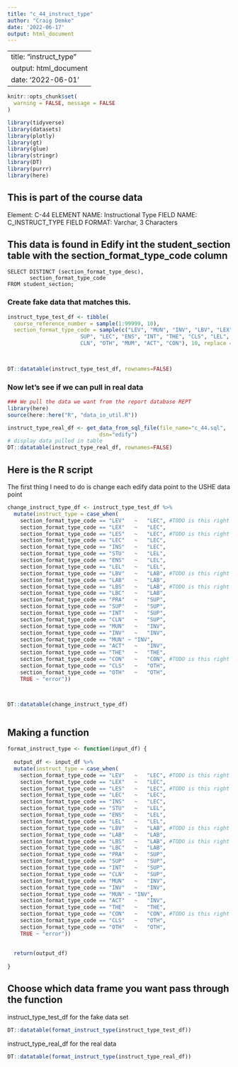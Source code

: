 ```yaml
---
title: "c_44_instruct_type"
author: "Craig Demke"
date: '2022-06-17'
output: html_document
---
```


---
title: "instruct_type"
output: html_document
date: '2022-06-01'
---

```r
knitr::opts_chunk$set(
  warning = FALSE, message = FALSE
)
```

```r
library(tidyverse)
library(datasets)
library(plotly)
library(gt)
library(glue)
library(stringr)
library(DT)
library(purrr)
library(here)
```
## This is part of the course data 
Element: C-44 
ELEMENT NAME: Instructional Type 
FIELD NAME: C_INSTRUCT_TYPE 
FIELD FORMAT: Varchar, 3 Characters 

## This data is found in Edify int the student_section table with the section_format_type_code column
```{}
SELECT DISTINCT (section_format_type_desc),
       section_format_type_code
FROM student_section;
```


### Create fake data that matches this.

```r
instruct_type_test_df <- tibble(
  course_reference_number = sample(1:99999, 10),
  section_format_type_code = sample(c("LEV", "MUN", "INV", "LBV", "LEX", "PRA", "LAB", "LBS", "STU", "LES", "
                       SUP", "LEC", "ENS", "INT", "THE", "CLS", "LEL", "LBC", "INS", "
                       CLN", "OTH", "MUM", "ACT", "CON"), 10, replace = TRUE))

   

DT::datatable(instruct_type_test_df, rownames=FALSE)
```

### Now let's see if we can pull in real data

```r
### We pull the data we want from the report database REPT 
library(here)
source(here::here("R", "data_io_util.R"))

instruct_type_real_df <- get_data_from_sql_file(file_name="c_44.sql",
                             dsn="edify")
# display data pulled in table
DT::datatable(instruct_type_real_df, rownames=FALSE)
```


## Here is the R script

The first thing I need to do is change each edify data point to the USHE data point

```r

change_instruct_type_df <- instruct_type_test_df %>%  
  mutate(instruct_type = case_when(
    section_format_type_code ==	"LEV"	~	"LEC", #TODO is this right
    section_format_type_code ==	"LEX"	~	"LEC",
    section_format_type_code ==	"LES"	~	"LEC", #TODO is this right
    section_format_type_code ==	"LEC"	~	"LEC",
    section_format_type_code ==	"INS"	~	"LEC",
    section_format_type_code ==	"STU"	~	"LEL",
    section_format_type_code ==	"ENS"	~	"LEL",
    section_format_type_code ==	"LEL"	~	"LEL",
    section_format_type_code ==	"LBV"	~	"LAB", #TODO is this right
    section_format_type_code ==	"LAB"	~	"LAB",
    section_format_type_code ==	"LBS"	~	"LAB", #TODO is this right
    section_format_type_code ==	"LBC"	~	"LAB",
    section_format_type_code ==	"PRA"	~	"SUP",
    section_format_type_code ==	"SUP"	~	"SUP",
    section_format_type_code ==	"INT"	~	"SUP",
    section_format_type_code ==	"CLN"	~	"SUP",
    section_format_type_code ==	"MUN"	~	"INV",
    section_format_type_code ==	"INV"	~	"INV",
    section_format_type_code ==	"MUN" ~	"INV",
    section_format_type_code ==	"ACT"	~	"INV",
    section_format_type_code ==	"THE"	~	"THE",
    section_format_type_code ==	"CON"	~	"CON", #TODO is this right according to USHE pdf
    section_format_type_code ==	"CLS"	~	"OTH",
    section_format_type_code ==	"OTH"	~	"OTH",
    TRUE ~ "error"))



DT::datatable(change_instruct_type_df)



```

## Making a function

```r

format_instruct_type <- function(input_df) {
  
  output_df <- input_df %>%  
  mutate(instruct_type = case_when(
    section_format_type_code ==	"LEV"	~	"LEC", #TODO is this right
    section_format_type_code ==	"LEX"	~	"LEC",
    section_format_type_code ==	"LES"	~	"LEC", #TODO is this right
    section_format_type_code ==	"LEC"	~	"LEC",
    section_format_type_code ==	"INS"	~	"LEC",
    section_format_type_code ==	"STU"	~	"LEL",
    section_format_type_code ==	"ENS"	~	"LEL",
    section_format_type_code ==	"LEL"	~	"LEL",
    section_format_type_code ==	"LBV"	~	"LAB", #TODO is this right
    section_format_type_code ==	"LAB"	~	"LAB",
    section_format_type_code ==	"LBS"	~	"LAB", #TODO is this right
    section_format_type_code ==	"LBC"	~	"LAB",
    section_format_type_code ==	"PRA"	~	"SUP",
    section_format_type_code ==	"SUP"	~	"SUP",
    section_format_type_code ==	"INT"	~	"SUP",
    section_format_type_code ==	"CLN"	~	"SUP",
    section_format_type_code ==	"MUN"	~	"INV",
    section_format_type_code ==	"INV"	~	"INV",
    section_format_type_code ==	"MUN" ~	"INV",
    section_format_type_code ==	"ACT"	~	"INV",
    section_format_type_code ==	"THE"	~	"THE",
    section_format_type_code ==	"CON"	~	"CON", #TODO is this right according to USHE pdf
    section_format_type_code ==	"CLS"	~	"OTH",
    section_format_type_code ==	"OTH"	~	"OTH",
    TRUE ~ "error"))
  
  
  return(output_df)
  
}
```
## Choose which data frame you want pass through the function 

instruct_type_test_df for the fake data set
```r
DT::datatable(format_instruct_type(instruct_type_test_df))
```

instruct_type_real_df for the real data
```r
DT::datatable(format_instruct_type(instruct_type_real_df))
```

